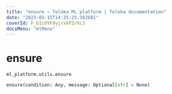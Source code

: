 ```yaml
---
title: "ensure — Toloka ML platform | Toloka documentation"
date: "2023-03-15T14:35:25.382681"
coverId: F_bIcOYF9yjrxkPZrXc3
docsMenu: "mlMenu"
---
```


# ensure

`ml_platform.utils.ensure`

```python
ensure(condition: Any, message: Optional[str] = None)
```